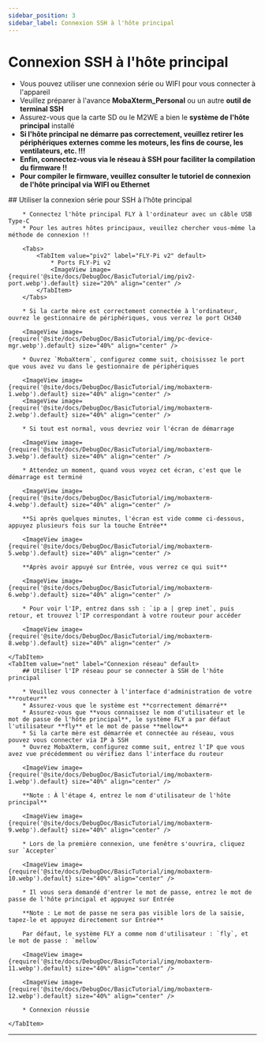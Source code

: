 ```yaml
---
sidebar_position: 3
sidebar_label: Connexion SSH à l'hôte principal
---
```






# Connexion SSH à l'hôte principal


* Vous pouvez utiliser une connexion série ou WIFI pour vous connecter à l'appareil
* Veuillez préparer à l'avance **MobaXterm_Personal** ou un autre **outil de terminal SSH**
* Assurez-vous que la carte SD ou le M2WE a bien le **système de l'hôte principal** installé
* **Si l'hôte principal ne démarre pas correctement, veuillez retirer les périphériques externes comme les moteurs, les fins de course, les ventilateurs, etc. !!!**
* **Enfin, connectez-vous via le réseau à SSH pour faciliter la compilation du firmware !!**
* **Pour compiler le firmware, veuillez consulter le tutoriel de connexion de l'hôte principal via WIFI ou Ethernet**

<Tabs>
    <TabItem value="serial" label="Connexion série" default>
        ## Utiliser la connexion série pour SSH à l'hôte principal

        * Connectez l'hôte principal FLY à l'ordinateur avec un câble USB Type-C
        * Pour les autres hôtes principaux, veuillez chercher vous-même la méthode de connexion !!

        <Tabs>
            <TabItem value="piv2" label="FLY-Pi v2" default>
                * Ports FLY-Pi v2
                <ImageView image={require('@site/docs/DebugDoc/BasicTutorial/img/piv2-port.webp').default} size="20%" align="center" />
            </TabItem>
        </Tabs>

        * Si la carte mère est correctement connectée à l'ordinateur, ouvrez le gestionnaire de périphériques, vous verrez le port CH340

        <ImageView image={require('@site/docs/DebugDoc/BasicTutorial/img/pc-device-mgr.webp').default} size="40%" align="center" />

        * Ouvrez `MobaXterm`, configurez comme suit, choisissez le port que vous avez vu dans le gestionnaire de périphériques

        <ImageView image={require('@site/docs/DebugDoc/BasicTutorial/img/mobaxterm-1.webp').default} size="40%" align="center" />
        <ImageView image={require('@site/docs/DebugDoc/BasicTutorial/img/mobaxterm-2.webp').default} size="40%" align="center" />

        * Si tout est normal, vous devriez voir l'écran de démarrage

        <ImageView image={require('@site/docs/DebugDoc/BasicTutorial/img/mobaxterm-3.webp').default} size="40%" align="center" />

        * Attendez un moment, quand vous voyez cet écran, c'est que le démarrage est terminé

        <ImageView image={require('@site/docs/DebugDoc/BasicTutorial/img/mobaxterm-4.webp').default} size="40%" align="center" />

        **Si après quelques minutes, l'écran est vide comme ci-dessous, appuyez plusieurs fois sur la touche Entrée**

        <ImageView image={require('@site/docs/DebugDoc/BasicTutorial/img/mobaxterm-5.webp').default} size="40%" align="center" />

        **Après avoir appuyé sur Entrée, vous verrez ce qui suit**

        <ImageView image={require('@site/docs/DebugDoc/BasicTutorial/img/mobaxterm-6.webp').default} size="40%" align="center" />

        * Pour voir l'IP, entrez dans ssh : `ip a | grep inet`, puis retour, et trouvez l'IP correspondant à votre routeur pour accéder

        <ImageView image={require('@site/docs/DebugDoc/BasicTutorial/img/mobaxterm-8.webp').default} size="40%" align="center" />

    </TabItem>
    <TabItem value="net" label="Connexion réseau" default>
        ## Utiliser l'IP réseau pour se connecter à SSH de l'hôte principal

        * Veuillez vous connecter à l'interface d'administration de votre **routeur**
        * Assurez-vous que le système est **correctement démarré**
        * Assurez-vous que **vous connaissez le nom d'utilisateur et le mot de passe de l'hôte principal**, le système FLY a par défaut l'utilisateur **fly** et le mot de passe **mellow**
        * Si la carte mère est démarrée et connectée au réseau, vous pouvez vous connecter via IP à SSH
        * Ouvrez MobaXterm, configurez comme suit, entrez l'IP que vous avez vue précédemment ou vérifiez dans l'interface du routeur

        <ImageView image={require('@site/docs/DebugDoc/BasicTutorial/img/mobaxterm-1.webp').default} size="40%" align="center" />

        **Note : À l'étape 4, entrez le nom d'utilisateur de l'hôte principal**

        <ImageView image={require('@site/docs/DebugDoc/BasicTutorial/img/mobaxterm-9.webp').default} size="40%" align="center" />

        * Lors de la première connexion, une fenêtre s'ouvrira, cliquez sur `Accepter`

        <ImageView image={require('@site/docs/DebugDoc/BasicTutorial/img/mobaxterm-10.webp').default} size="40%" align="center" />

        * Il vous sera demandé d'entrer le mot de passe, entrez le mot de passe de l'hôte principal et appuyez sur Entrée

        **Note : Le mot de passe ne sera pas visible lors de la saisie, tapez-le et appuyez directement sur Entrée**

        Par défaut, le système FLY a comme nom d'utilisateur : `fly`, et le mot de passe : `mellow`

        <ImageView image={require('@site/docs/DebugDoc/BasicTutorial/img/mobaxterm-11.webp').default} size="40%" align="center" />

        <ImageView image={require('@site/docs/DebugDoc/BasicTutorial/img/mobaxterm-12.webp').default} size="40%" align="center" />

        * Connexion réussie

    </TabItem>
</Tabs>

----